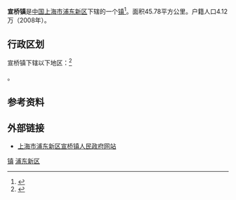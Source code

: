{{中国乡级行政区
|行政区全称 = 宣桥镇
|景观照片文件名 = Shanghai Wild Animal Park Main Entrance.jpg
|景观照片描述 = [[上海野生动物园|上海野生动物园]]
|汉语拼音 = 
|其他语言 = 
|其他语言名称 = 
|旧称 = 
|地名出处 = 
|位置图文件名 = 
|位置图描述 = 
|自定义图片 = 
|建置时间 = 1995年
|领导职位 = 镇长
|领导名称 = 孙文
|政府驻地 = 沪南公路8888号
|毗邻 = 
|总面积 = 45.78平方公里
|总人口 = 
|户籍人口 = 4.12万
|户籍人口年份 = 2008
|常住人口 = 
|常住人口年份 = 
|人口密度 =
|GDP = 
|邮政编码 = 201314
|电话区号 = 21
|官方网站 = http://xuanqiao.pudong.gov.cn/
|网站名称 = 浦东·宣桥
|31/01/15/141/000}}

'''宣桥镇'''是[[中国|中国]][[上海市|上海市]][[浦东新区|浦东新区]]下辖的一个[[行政建制镇|镇]]<ref>{{PRC admin/ref sgc|{{PRC admin/parent|31/01/15/141/000}}}}</ref>。面积45.78平方公里。户籍人口4.12万（2008年）。

== 行政区划 ==
宣桥镇下辖以下地区：<ref>{{PRC admin/ref sgc|31/01/15/141/000}}</ref>

{{PRC admin/children|31/01/15/141/000}}。

== 参考资料 ==
{{reflist}}

== 外部链接 ==
* [https://web.archive.org/web/20140819085632/http://www.xuanqiao.gov.cn/ 上海市浦东新区宣桥镇人民政府网站]

{{上海行政区划小作品}}
{{浦东新区行政区划}}

[[Category:浦东新区行政区划|镇]]
[[Category:上海乡镇|浦东新区]]